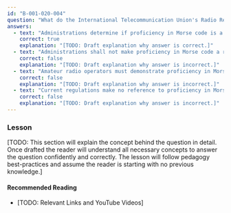 ```yaml
---
id: "B-001-020-004"
question: "What do the International Telecommunication Union's Radio Regulations prescribe regarding proficiency in Morse code?"
answers:
  - text: "Administrations determine if proficiency in Morse code is a requirement for authorization"
    correct: true
    explanation: "[TODO: Draft explanation why answer is correct.]"
  - text: "Administrations shall not make proficiency in Morse code a requirement"
    correct: false
    explanation: "[TODO: Draft explanation why answer is incorrect.]"
  - text: "Amateur radio operators must demonstrate proficiency in Morse code before using it on international communications"
    correct: false
    explanation: "[TODO: Draft explanation why answer is incorrect.]"
  - text: "Current regulations make no reference to proficiency in Morse code"
    correct: false
    explanation: "[TODO: Draft explanation why answer is incorrect.]"
---
```


### Lesson

[TODO: This section will explain the concept behind the question in detail. Once drafted the reader will understand all necessary concepts to answer the question confidently and correctly. The lesson will follow pedagogy best-practices and assume the reader is starting with no previous knowledge.]

#### Recommended Reading

- [TODO: Relevant Links and YouTube Videos]
